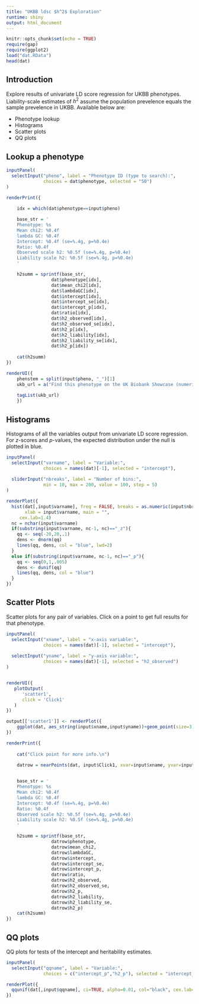 ```yaml
---
title: "UKBB ldsc $h^2$ Exploration"
runtime: shiny
output: html_document
---
```


```r
knitr::opts_chunk$set(echo = TRUE)
require(gap)
require(ggplot2)
load("dat.RData")
head(dat)
```
## Introduction

Explore results of univariate LD score regression for UKBB phenotypes. Liability-scale estimates of $h^2$ assume the population prevelence equals the sample prevelence in UKBB. Available below are:

* Phenotype lookup
* Histograms
* Scatter plots
* QQ plots



## Lookup a phenotype
```r
inputPanel(
  selectInput("pheno", label = "Phenotype ID (type to search):",
              choices = dat$phenotype, selected = "50")
)

renderPrint({
	
	idx = which(dat$phenotype==input$pheno)

	base_str = '
	Phenotype: %s
	Mean chi2: %0.4f
	lambda GC: %0.4f
	Intercept: %0.4f (se=%.4g, p=%0.4e)
	Ratio: %0.4f
	Observed scale h2: %0.5f (se=%.4g, p=%0.4e)
	Liability scale h2: %0.5f (se=%.4g, p=%0.4e)
	'

	h2summ = sprintf(base_str,
				 dat$phenotype[idx],
				 dat$mean_chi2[idx],
				 dat$lambdaGC[idx],
				 dat$intercept[idx],
				 dat$intercept_se[idx],
				 dat$intercept_p[idx],
				 dat$ratio[idx],
				 dat$h2_observed[idx],
				 dat$h2_observed_se[idx],
				 dat$h2_p[idx],
				 dat$h2_liability[idx],
				 dat$h2_liability_se[idx],
				 dat$h2_p[idx])
			
	cat(h2summ)		
})

renderUI({
	phenstem = split(input$pheno, "_")[1]
	ukb_url = a("Find this phenotype on the UK Biobank Showcase (numeric codes only, excluding ICD)", href=paste0("http://biobank.ctsu.ox.ac.uk/crystal/search.cgi?srch=",phenstem))
	
	tagList(ukb_url)
	})

```


## Histograms

Histograms of all the variables output from univariate LD score regression. For $z$-scores and $p$-values, the expected distribution under the null is plotted in blue.

```r
inputPanel(
  selectInput("varname", label = "Variable:",
              choices = names(dat)[-1], selected = "intercept"),
  
  sliderInput("nbreaks", label = "Number of bins:",
              min = 10, max = 200, value = 100, step = 5)
)

renderPlot({
  hist(dat[,input$varname], freq = FALSE, breaks = as.numeric(input$nbreaks),
       xlab = input$varname, main = "",
  	 cex.lab=1.4)
  nc = nchar(input$varname)
  if(substring(input$varname, nc-1, nc)=="_z"){
  	qq <- seq(-20,20,.1)
  	dens <- dnorm(qq)
  	lines(qq, dens, col = "blue", lwd=2)
  }
  else if(substring(input$varname, nc-1, nc)=="_p"){
  	qq <- seq(0,1,.005)
  	dens <- dunif(qq)
  	lines(qq, dens, col = "blue")
  }
})

```

## Scatter Plots

Scatter plots for any pair of variables. Click on a point to get full results for that phenotype.

```r
inputPanel(
  selectInput("xname", label = "x-axis variable:",
              choices = names(dat)[-1], selected = "intercept"),
  
  selectInput("yname", label = "y-axis variable:",
              choices = names(dat)[-1], selected = "h2_observed")
)


renderUI({
   plotOutput(
      'scatter1',
      click = 'Click1'
   )
})

output[['scatter1']] <- renderPlot({
	ggplot(dat, aes_string(input$xname,input$yname))+geom_point(size=3)+theme(axis.title=element_text(size=16))
})

renderPrint({
	
	cat("Click point for more info.\n")
	
	datrow = nearPoints(dat, input$Click1, xvar=input$xname, yvar=input$yname)


	base_str = '
	Phenotype: %s
	Mean chi2: %0.4f
	lambda GC: %0.4f
	Intercept: %0.4f (se=%.4g, p=%0.4e)
	Ratio: %0.4f
	Observed scale h2: %0.5f (se=%.4g, p=%0.4e)
	Liability scale h2: %0.5f (se=%.4g, p=%0.4e)
	'

	h2summ = sprintf(base_str,
				 datrow$phenotype,
				 datrow$mean_chi2,
				 datrow$lambdaGC,
				 datrow$intercept,
				 datrow$intercept_se,
				 datrow$intercept_p,
				 datrow$ratio,
				 datrow$h2_observed,
				 datrow$h2_observed_se,
				 datrow$h2_p,
				 datrow$h2_liability,
				 datrow$h2_liability_se,
				 datrow$h2_p)			
	cat(h2summ)		
})


```

## QQ plots

QQ plots for tests of the intercept and heritability estimates.

```r
inputPanel(
  selectInput("qqname", label = "Variable:",
              choices = c("intercept_p","h2_p"), selected = "intercept_p"))

renderPlot({
  qqunif(dat[,input$qqname], ci=TRUE, alpha=0.01, col="black", cex.lab=1.4)
})

```






